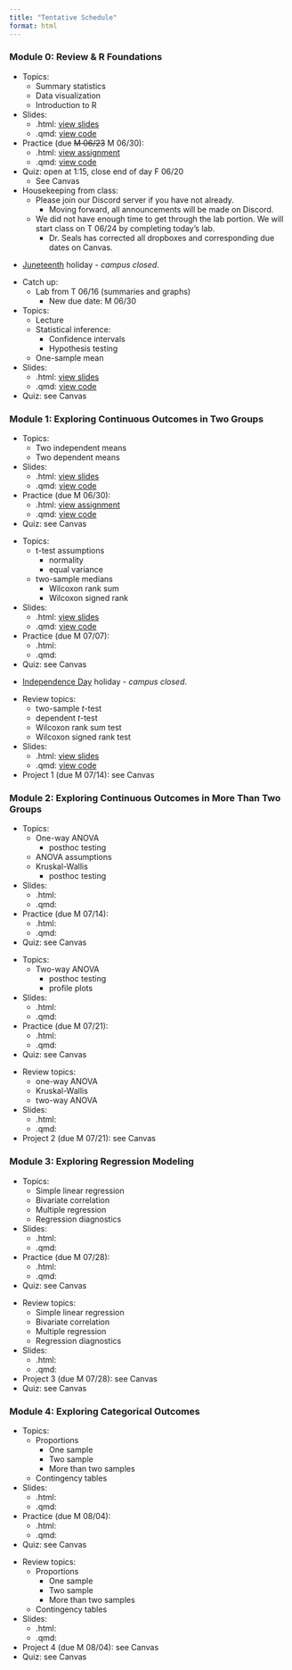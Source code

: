 ```yaml
---
title: "Tentative Schedule"
format: html
---
```


### **Module 0: Review & R Foundations**

::: {.callout-tip title="Tuesday, June 17, 2025:" collapse="true" open="true"}

- Topics:
    - Summary statistics 
    - Data visualization
    - Introduction to R
- Slides:
    - .html: <a href="https://samanthaseals.github.io/STA4173Su25/files/slides/STA4173-Su25-06-17-T-summary-visualization.html">view slides</a>
    - .qmd: <a href="https://github.com/samanthaseals/STA4173Su25/blob/main/files/slides/STA4173-Su25-06-17-T-summary-visualization.qmd">view code</a>
- Practice (due <s>M 06/23</s> M 06/30):
    - .html: <a href="https://samanthaseals.github.io/STA4173Su25/files/practice/06-17-T-summary-practice.html">view assignment</a>
    - .qmd: <a href="https://github.com/samanthaseals/STA4173Su25/blob/main/files/practice/06-17-T-summary-practice.qmd">view code</a>
- Quiz: open at 1:15, close end of day F 06/20 
    - See Canvas
    
- Housekeeping from class:
    - Please join our Discord server if you have not already.
        - Moving forward, all announcements will be made on Discord.
    - We did not have enough time to get through the lab portion. We will start class on T 06/24 by completing today's lab.
        - Dr. Seals has corrected all dropboxes and corresponding due dates on Canvas.

:::

::: {.callout-tip title="Thursday, June 19, 2025:" collapse="true" open="true"}

- <a href="https://nmaahc.si.edu/explore/stories/what-juneteenth">Juneteenth</a> holiday - *campus closed*.

:::

::: {.callout-tip title="Tuesday, June 24, 2025:" collapse="true" open="true"}

- Catch up:
    - Lab from T 06/16 (summaries and graphs)
        - New due date: M 06/30
- Topics:
    - Lecture
    - Statistical inference: 
        - Confidence intervals
        - Hypothesis testing
    - One-sample mean
- Slides:
    - .html: <a href="https://samanthaseals.github.io/STA4173Su25/files/slides/STA4173-Su25-06-24-T-inference-t-tests.html">view slides</a>
    - .qmd: <a href="https://github.com/samanthaseals/STA4173Su25/blob/main/files/slides/STA4173-Su25-06-24-T-inference-t-tests.qmd">view code</a>
- Quiz: see Canvas

:::

### **Module 1: Exploring Continuous Outcomes in Two Groups**

::: {.callout-tip title="Thursday, June 26, 2025:" collapse="true" open="true"}

- Topics:
    - Two independent means
    - Two dependent means
- Slides:
    - .html: <a href="https://samanthaseals.github.io/STA4173Su25/files/slides/STA4173-Su25-06-24-T-inference-t-tests.html">view slides</a>
    - .qmd: <a href="https://github.com/samanthaseals/STA4173Su25/blob/main/files/slides/STA4173-Su25-06-24-T-inference-t-tests.qmd">view code</a>
- Practice (due M 06/30):
    - .html: <a href="https://samanthaseals.github.io/STA4173Su25/files/practice/06-24-inference-practice.html">view assignment</a>
    - .qmd: <a href="https://github.com/samanthaseals/STA4173Su25/blob/main/files/practice/06-24-inference-practice.qmd">view code</a>
- Quiz: see Canvas    

:::

::: {.callout-tip title="Tuesday, July 1, 2025:" collapse="true" open="true"}

- Topics:
    - t-test assumptions
        - normality
        - equal variance
    - two-sample medians
        - Wilcoxon rank sum
        - Wilcoxon signed rank
- Slides:
    - .html: <a href="https://samanthaseals.github.io/STA4173Su25/files/slides/STA4173-Su25-07-01-T-t-test-assumptions-wilcoxons.html">view slides</a>
    - .qmd: <a href="https://github.com/samanthaseals/STA4173Su25/blob/main/files/slides/STA4173-Su25-07-01-T-t-test-assumptions-wilcoxons.qmd">view code</a>
- Practice (due M 07/07):
    - .html:
    - .qmd:
- Quiz: see Canvas   

:::

::: {.callout-tip title="Thursday, July 3, 2025:" collapse="true" open="true"}

- <a href="https://en.wikipedia.org/wiki/Independence_Day_(United_States)">Independence Day</a> holiday - *campus closed*.

:::

::: {.callout-tip title="Tuesday, July 8, 2025:" collapse="true" open="true"}

- Review topics:
    - two-sample *t*-test
    - dependent *t*-test
    - Wilcoxon rank sum test
    - Wilcoxon signed rank test
- Slides:
    - .html: <a href="https://samanthaseals.github.io/STA4173Su25/files/slides/STA4173-Su25-07-08-T-mod1-review.html">view slides</a>
    - .qmd: <a href="https://github.com/samanthaseals/STA4173Su25/blob/main/files/slides/STA4173-Su25-07-08-T-mod1-review.qmd">view code</a>
- Project 1 (due M 07/14): see Canvas
  
:::

### **Module 2: Exploring Continuous Outcomes in More Than Two Groups**

::: {.callout-tip title="Thursday, July 10, 2025:" collapse="true" open="true"}

- Topics:
    - One-way ANOVA
        - posthoc testing
    - ANOVA assumptions
    - Kruskal-Wallis
        - posthoc testing
- Slides:
    - .html: 
    - .qmd: 
- Practice (due M 07/14):
    - .html:
    - .qmd:
- Quiz: see Canvas 
  
:::

::: {.callout-tip title="Tuesday, July 15, 2025:" collapse="true" open="true"}

- Topics:
    - Two-way ANOVA
        - posthoc testing
        - profile plots
- Slides:
    - .html: 
    - .qmd: 
- Practice (due M 07/21):
    - .html:
    - .qmd:
- Quiz: see Canvas  

:::

::: {.callout-tip title="Thursday, July 17, 2025:" collapse="true" open="true"}

- Review topics:
    - one-way ANOVA
    - Kruskal-Wallis
    - two-way ANOVA
- Slides:
    - .html: 
    - .qmd: 
- Project 2 (due M 07/21): see Canvas

:::

### **Module 3: Exploring Regression Modeling**

::: {.callout-tip title="Tuesday, July 22, 2025:" collapse="true" open="true"}

- Topics:
    - Simple linear regression
    - Bivariate correlation
    - Multiple regression
    - Regression diagnostics
- Slides:
    - .html: 
    - .qmd: 
- Practice (due M 07/28):
    - .html:
    - .qmd:
- Quiz: see Canvas  
  
:::

::: {.callout-tip title="Thursday, July 24, 2025:" collapse="true" open="true"}

- Review topics:
    - Simple linear regression
    - Bivariate correlation
    - Multiple regression
    - Regression diagnostics
- Slides:
    - .html: 
    - .qmd: 
- Project 3 (due M 07/28): see Canvas
- Quiz: see Canvas

:::

### **Module 4: Exploring Categorical Outcomes**

::: {.callout-tip title="Tuesday, July 29, 2025:" collapse="true" open="true"}

- Topics:
    - Proportions
        - One sample
        - Two sample
        - More than two samples 
    - Contingency tables
- Slides:
    - .html: 
    - .qmd: 
- Practice (due M 08/04):
    - .html:
    - .qmd:
- Quiz: see Canvas  

:::

::: {.callout-tip title="Thursday, July 31, 2025:" collapse="true" open="true"}

- Review topics:
    - Proportions
        - One sample
        - Two sample
        - More than two samples 
    - Contingency tables
- Slides:
    - .html: 
    - .qmd: 
- Project 4 (due M 08/04): see Canvas
- Quiz: see Canvas 
  
:::

